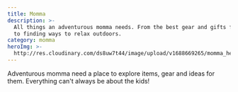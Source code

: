 ```yaml
---
title: Momma
description: >-
  All things an adventurous momma needs. From the best gear and gifts for momma
  to finding ways to relax outdoors. 
category: momma
heroImg: >-
  http://res.cloudinary.com/ds8uw7t44/image/upload/v1688669265/momma_hero_image_qbmahn.jpg
---
```



Adventurous momma need a place to explore items, gear and ideas for them. Everything can't always be about the kids!
